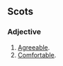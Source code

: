 ==Scots==

===Adjective===
{{head|sco|adjective}}

# [[agreeable|Agreeable]].
# [[comfortable|Comfortable]].